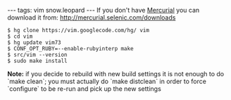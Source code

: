 ---
tags: vim snow.leopard
---
If you don't have [[Mercurial]] you can download it from: http://mercurial.selenic.com/downloads

<pre lang="shell">$ hg clone https://vim.googlecode.com/hg/ vim
$ cd vim
$ hg update vim73
$ CONF_OPT_RUBY=--enable-rubyinterp make
$ src/vim --version
$ sudo make install</pre>

'''Note:''' if you decide to rebuild with new build settings it is not enough to do `make clean`; you must actually do `make distclean` in order to force `configure` to be re-run and pick up the new settings
